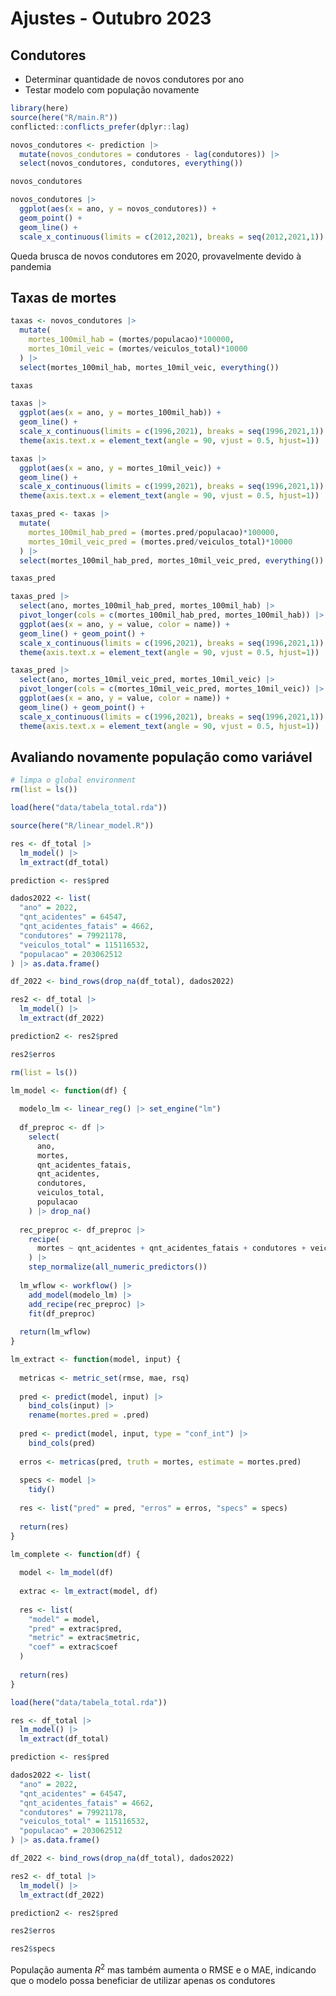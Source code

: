 # Ajustes - Outubro 2023

## Condutores
- Determinar quantidade de novos condutores por ano
- Testar modelo com população novamente

```r
library(here)
source(here("R/main.R"))
conflicted::conflicts_prefer(dplyr::lag)
```

```r
novos_condutores <- prediction |> 
  mutate(novos_condutores = condutores - lag(condutores)) |> 
  select(novos_condutores, condutores, everything())

novos_condutores

novos_condutores |> 
  ggplot(aes(x = ano, y = novos_condutores)) +
  geom_point() +
  geom_line() +
  scale_x_continuous(limits = c(2012,2021), breaks = seq(2012,2021,1))
```

Queda brusca de novos condutores em 2020, provavelmente devido à pandemia

## Taxas de mortes

```r
taxas <- novos_condutores |> 
  mutate(
    mortes_100mil_hab = (mortes/populacao)*100000,
    mortes_10mil_veic = (mortes/veiculos_total)*10000
  ) |> 
  select(mortes_100mil_hab, mortes_10mil_veic, everything())

taxas

taxas |> 
  ggplot(aes(x = ano, y = mortes_100mil_hab)) + 
  geom_line() +
  scale_x_continuous(limits = c(1996,2021), breaks = seq(1996,2021,1)) +
  theme(axis.text.x = element_text(angle = 90, vjust = 0.5, hjust=1))

taxas |> 
  ggplot(aes(x = ano, y = mortes_10mil_veic)) +
  geom_line() +
  scale_x_continuous(limits = c(1999,2021), breaks = seq(1996,2021,1)) +
  theme(axis.text.x = element_text(angle = 90, vjust = 0.5, hjust=1))
```

```r
taxas_pred <- taxas |> 
  mutate(
    mortes_100mil_hab_pred = (mortes.pred/populacao)*100000,
    mortes_10mil_veic_pred = (mortes.pred/veiculos_total)*10000
  ) |> 
  select(mortes_100mil_hab_pred, mortes_10mil_veic_pred, everything())

taxas_pred

taxas_pred |> 
  select(ano, mortes_100mil_hab_pred, mortes_100mil_hab) |> 
  pivot_longer(cols = c(mortes_100mil_hab_pred, mortes_100mil_hab)) |> 
  ggplot(aes(x = ano, y = value, color = name)) +
  geom_line() + geom_point() +
  scale_x_continuous(limits = c(1996,2021), breaks = seq(1996,2021,1)) +
  theme(axis.text.x = element_text(angle = 90, vjust = 0.5, hjust=1))

taxas_pred |> 
  select(ano, mortes_10mil_veic_pred, mortes_10mil_veic) |> 
  pivot_longer(cols = c(mortes_10mil_veic_pred, mortes_10mil_veic)) |> 
  ggplot(aes(x = ano, y = value, color = name)) +
  geom_line() + geom_point() +
  scale_x_continuous(limits = c(1996,2021), breaks = seq(1996,2021,1)) +
  theme(axis.text.x = element_text(angle = 90, vjust = 0.5, hjust=1))
```

## Avaliando novamente população como variável

```r
# limpa o global environment
rm(list = ls())

load(here("data/tabela_total.rda"))

source(here("R/linear_model.R"))

res <- df_total |> 
  lm_model() |> 
  lm_extract(df_total)

prediction <- res$pred

dados2022 <- list(
  "ano" = 2022,
  "qnt_acidentes" = 64547,
  "qnt_acidentes_fatais" = 4662,
  "condutores" = 79921178,
  "veiculos_total" = 115116532,
  "populacao" = 203062512
) |> as.data.frame()

df_2022 <- bind_rows(drop_na(df_total), dados2022)

res2 <- df_total |>
  lm_model() |>
  lm_extract(df_2022)

prediction2 <- res2$pred
```

```r
res2$erros
```

```r
rm(list = ls())

lm_model <- function(df) {
  
  modelo_lm <- linear_reg() |> set_engine("lm")
  
  df_preproc <- df |> 
    select(
      ano,
      mortes,
      qnt_acidentes_fatais,
      qnt_acidentes,
      condutores,
      veiculos_total,
      populacao
    ) |> drop_na()
  
  rec_preproc <- df_preproc |> 
    recipe(
      mortes ~ qnt_acidentes + qnt_acidentes_fatais + condutores + veiculos_total + populacao
    ) |> 
    step_normalize(all_numeric_predictors())
  
  lm_wflow <- workflow() |> 
    add_model(modelo_lm) |> 
    add_recipe(rec_preproc) |> 
    fit(df_preproc)
  
  return(lm_wflow)
}

lm_extract <- function(model, input) {
  
  metricas <- metric_set(rmse, mae, rsq)
  
  pred <- predict(model, input) |> 
    bind_cols(input) |> 
    rename(mortes.pred = .pred)
  
  pred <- predict(model, input, type = "conf_int") |> 
    bind_cols(pred) 
  
  erros <- metricas(pred, truth = mortes, estimate = mortes.pred)
  
  specs <- model |> 
    tidy() 
  
  res <- list("pred" = pred, "erros" = erros, "specs" = specs)
  
  return(res)
}

lm_complete <- function(df) {
  
  model <- lm_model(df)
  
  extrac <- lm_extract(model, df)
  
  res <- list(
    "model" = model,
    "pred" = extrac$pred,
    "metric" = extrac$metric,
    "coef" = extrac$coef
  )
  
  return(res)
}
```

```r
load(here("data/tabela_total.rda"))

res <- df_total |> 
  lm_model() |> 
  lm_extract(df_total)

prediction <- res$pred

dados2022 <- list(
  "ano" = 2022,
  "qnt_acidentes" = 64547,
  "qnt_acidentes_fatais" = 4662,
  "condutores" = 79921178,
  "veiculos_total" = 115116532,
  "populacao" = 203062512
) |> as.data.frame()

df_2022 <- bind_rows(drop_na(df_total), dados2022)

res2 <- df_total |>
  lm_model() |>
  lm_extract(df_2022)

prediction2 <- res2$pred

res2$erros
```

```r
res2$specs
```
População aumenta $R^2$ mas também aumenta o RMSE e o MAE, indicando que o modelo possa beneficiar de utilizar apenas os condutores
